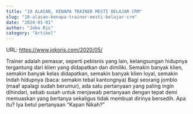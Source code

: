 ---
title: "10 ALASAN, KENAPA TRAINER MESTI BELAJAR CRM"
slug: "10-alasan-kenapa-trainer-mesti-belajar-crm"
date: "2024-01-01"
author: "Joko Ris"
category: "Artikel"
---

URL: https://www.jokoris.com/2020/05/

Trainer adalah pemasar, seperti pebisnis
yang lain, kelangsungan hidupnya tergantung dari klien yang didapatkan dan
dimiliki. Semakin banyak klien, semakin banyak kelas didapatkan, semakin banyak
klien loyal, semakin Indah hidupnya (baca: semakin tebal kantongnya)
Bagi seorang jomblo (maaf apalagi sudah
berumur), ada satu pertanyaan yang paling ingin dihindari, sebab susah untuk
menjawab pertanyaan dengan tepat demi memuaskan yang bertanya sekaligus tidak
membuat dirinya bersedih. Apa itu? Iya betul pertanyaan
“Kapan Nikah?”
